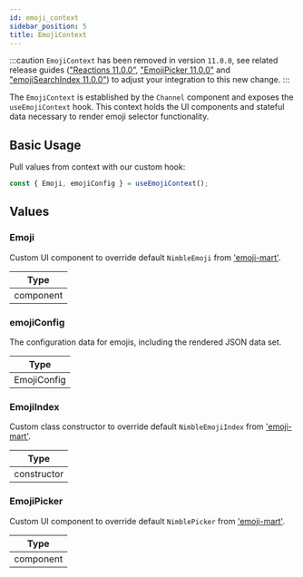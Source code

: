 ```yaml
---
id: emoji_context
sidebar_position: 5
title: EmojiContext
---
```


:::caution
`EmojiContext` has been removed in version `11.0.0`, see related release guides (["Reactions 11.0.0"](../release-guides/reactions-v11.mdx), ["EmojiPicker 11.0.0"](../release-guides/emoji-picker-v11.mdx) and ["emojiSearchIndex 11.0.0"](../release-guides/emoji-search-index-v11.mdx)) to adjust your integration to this new change.
:::

The `EmojiContext` is established by the `Channel` component and exposes the `useEmojiContext` hook. This context holds
the UI components and stateful data necessary to render emoji selector functionality.

## Basic Usage

Pull values from context with our custom hook:

```jsx
const { Emoji, emojiConfig } = useEmojiContext();
```

## Values

### Emoji

Custom UI component to override default `NimbleEmoji` from ['emoji-mart'](https://www.npmjs.com/package/emoji-mart).

| Type      |
| --------- |
| component |

### emojiConfig

The configuration data for emojis, including the rendered JSON data set.

| Type        |
| ----------- |
| EmojiConfig |

### EmojiIndex

Custom class constructor to override default `NimbleEmojiIndex` from ['emoji-mart'](https://www.npmjs.com/package/emoji-mart).

| Type        |
| ----------- |
| constructor |

### EmojiPicker

Custom UI component to override default `NimblePicker` from ['emoji-mart'](https://www.npmjs.com/package/emoji-mart).

| Type      |
| --------- |
| component |
